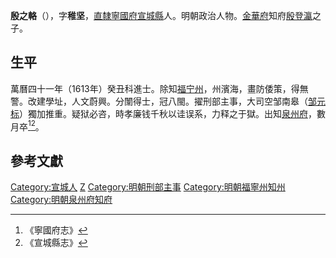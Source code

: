 '''殷之輅'''（{{bd||？||?||Y殷}}），字'''稚坚'''，[[直隸|直隸]][[寧國府|寧國府]][[宣城縣|宣城縣]]人。明朝政治人物。[[金華府|金華府]]知府[[殷登瀛|殷登瀛]]之子。

== 生平 ==
萬曆四十一年（1613年）癸丑科進士。除知[[福宁州|福宁州]]，州濱海，畫防倭策，得無警。改建學址，人文蔚興。分闈得士，冠八閩。擢刑部主事，大司空邹南皋（[[邹元标|邹元标]]）獨加推重。疑狱必咨，時孝廉钱千秋以诖误系，力释之于獄。出知[[泉州府|泉州府]]，數月卒<ref>《寧國府志》</ref><ref>《宣城縣志》</ref>。

==參考文獻==
{{reflist}}

{{萬曆四十一年癸丑科殿試金榜}}

{{Authority control}}

{{DEFAULTSORT:Yin殷}}

[[Category:宣城人|Category:宣城人]]
[[Category:殷姓|Z]]
[[Category:明朝刑部主事|Category:明朝刑部主事]]
[[Category:明朝福寧州知州|Category:明朝福寧州知州]]
[[Category:明朝泉州府知府|Category:明朝泉州府知府]]